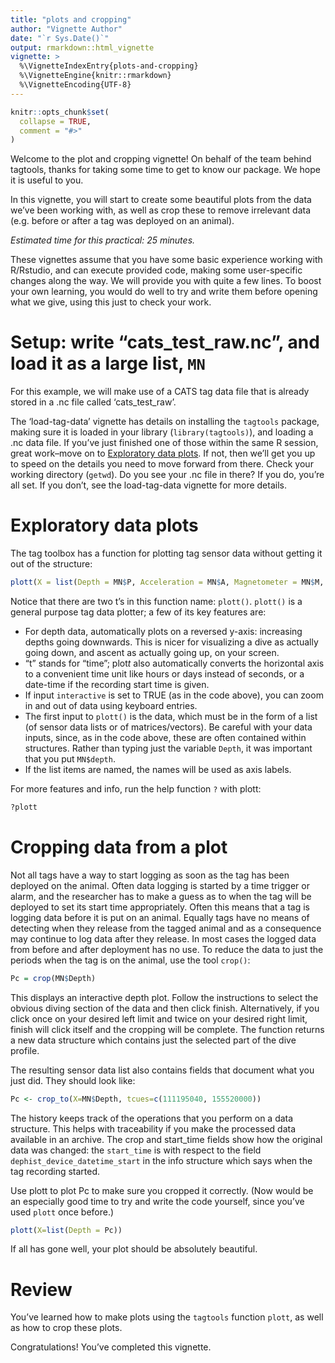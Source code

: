 ```yaml
---
title: "plots and cropping"
author: "Vignette Author"
date: "`r Sys.Date()`"
output: rmarkdown::html_vignette
vignette: >
  %\VignetteIndexEntry{plots-and-cropping}
  %\VignetteEngine{knitr::rmarkdown}
  %\VignetteEncoding{UTF-8}
---
```


```r
knitr::opts_chunk$set(
  collapse = TRUE,
  comment = "#>"
)
```

Welcome to the plot and cropping vignette! On behalf of the team behind tagtools, thanks for taking some time to get to know our package. We hope it is useful to you. 

In this vignette, you will start to create some beautiful plots from the data we've been working with, as well as crop these to remove irrelevant data (e.g. before or after a tag was deployed on an animal).

*Estimated time for this practical: 25 minutes.*

These vignettes assume that you have some basic experience working with R/Rstudio, and can execute provided code, making some user-specific changes along the way. We will provide you with quite a few lines. To boost your own learning, you would do well to try and write them before opening what we give, using this just to check your work.

# Setup: write "cats_test_raw.nc", and load it as a large list, `MN`
For this example, we will make use of a CATS tag data file that is already stored in a .nc file called 'cats_test_raw'.

The 'load-tag-data' vignette has details on installing the `tagtools` package, making sure it is loaded in your library (`library(tagtools)`), and loading a .nc data file. If you've just finished one of those within the same R session, great work--move on to [Exploratory data plots]. If not, then we'll get you up to speed on the details you need to move forward from there. Check your working directory (`getwd`). Do you see your .nc file in there? If you do, you're all set. If you don't, see the load-tag-data vignette for more details.

# Exploratory data plots
The tag toolbox has a function for plotting tag sensor data without getting it out of the structure:

```r
plott(X = list(Depth = MN$P, Acceleration = MN$A, Magnetometer = MN$M, Gyroscope = MN$G), interactive = TRUE)
```

Notice that there are two t's in this function name: `plott()`. `plott()` is a general purpose tag data plotter; a few of its key features are:

- For depth data, automatically plots on a reversed y-axis: increasing depths going downwards. This is nicer for visualizing a dive as actually going down, and ascent as actually going up, on your screen. 
- "t" stands for "time"; plot*t* also automatically converts the horizontal axis to a convenient time unit like hours or days instead of seconds, or a date-time if the recording start time is given. 
- If input `interactive` is set to TRUE (as in the code above), you can zoom in and out of data using keyboard entries.  
- The first input to `plott()` is the data, which must be in the form of a list (of sensor data lists or of matrices/vectors). Be careful with your data inputs, since, as in the code above, these are often contained within structures. Rather than typing just the variable `Depth`, it was important that you put `MN$depth`. 
- If the list items are named, the names will be used as axis labels.

For more features and info, run the help function `?` with plott:

```r
?plott
```

# Cropping data from a plot
Not all tags have a way to start logging as soon as the tag has been deployed on the animal. Often data logging is started by a time trigger or alarm, and the researcher has to make a guess as to when the tag will be deployed to set its start time appropriately.  Often this means that a tag is logging data before it is put on an animal. Equally tags have no means of detecting when they release from the tagged  animal and as a consequence may continue to log data after they release. In most cases the logged data from before and after deployment has no use. To reduce the data to just the periods when the tag is on the animal, use the tool `crop()`:

```r
Pc = crop(MN$Depth)
```

This displays an interactive depth plot. Follow the instructions to select the obvious diving section of the data and then click finish. Alternatively, if you click once on your desired left limit and twice on your desired right limit, finish will click itself and the cropping will be complete. The function returns a new data structure which contains just the selected part of the dive profile. 

The resulting sensor data list also contains fields that document what you just did. They should look like:

```r
Pc <- crop_to(X=MN$Depth, tcues=c(111195040, 155520000))
```

The history keeps track of the operations that you perform on a data structure. This helps with traceability if you make the processed data available in an archive. The crop and start_time fields show how the original data was changed: the `start_time` is with respect to the field `dephist_device_datetime_start` in the info structure which says when the tag recording started.

Use plott to plot Pc to make sure you cropped it correctly. (Now would be an especially good time to try and write the code yourself, since you've used `plott` once before.)

```r
plott(X=list(Depth = Pc))
```

If all has gone well, your plot should be absolutely beautiful. 

# Review 

You've learned how to make plots using the `tagtools` function `plott`, as well as how to crop these plots. 

Congratulations! You've completed this vignette. 